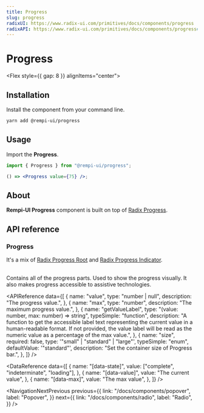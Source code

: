 ```yaml
---
title: Progress
slug: progress
radixUI: https://www.radix-ui.com/primitives/docs/components/progress
radixAPI: https://www.radix-ui.com/primitives/docs/components/progress#api-reference
---
```


# Progress

<Description text="Displays an indicator showing the completion progress of a task, typically displayed as a progress bar." />

<Flex style={{ gap: 8 }} alignItems="center">
  <RadixUI href="https://www.radix-ui.com/primitives/docs/components/progress" />
  <RadixAPI href="https://www.radix-ui.com/primitives/docs/components/progress#api-reference" />
  <SelectVersion />
</Flex>

<PreviewComponent name="progress" />

## Installation

Install the component from your command line.

```bash
yarn add @rempi-ui/progress
```

## Usage

Import the <strong>Progress</strong>.

```jsx
import { Progress } from "@rempi-ui/progress";

() => <Progress value={75} />;
```

## About

<strong>Rempi-UI Progress</strong> component is built on top of [Radix Progress](https://www.radix-ui.com/primitives/docs/components/progress).

## API reference

### Progress

It's a mix of [Radix Progress Root](https://www.radix-ui.com/primitives/docs/components/progress#root) and [Radix Progress Indicator](https://www.radix-ui.com/primitives/docs/components/progress#indicator).<br/><br/>

Contains all of the progress parts. Used to show the progress visually. It also makes progress accessible to assistive technologies.

<MoreInfo
  componentName="Radix Progress Root"
  componentLink="https://www.radix-ui.com/primitives/docs/components/progress#root"
/>
<MoreInfo
  componentName="Radix Progress Indicator"
  componentLink="https://www.radix-ui.com/primitives/docs/components/progress#indicator"
/>

<APIReference
  data={[
    {
      name: "value",
      type: "number | null",
      description: "The progress value.",
    },
    {
      name: "max",
      type: "number",
      description: "The maximum progress value.",
    },
    {
      name: "getValueLabel",
      type: "(value: number, max: number) => string",
      typeSimple: "function",
      description:
        "A function to get the accessible label text representing the current value in a human-readable format. If not provided, the value label will be read as the numeric value as a percentage of the max value.",
    },
    {
      name: "size",
      required: false,
      type: '"small" | "standard" | "large"',
      typeSimple: "enum",
      defaultValue: '"standard"',
      description: "Set the container size of Progress bar.",
    },
  ]}
/>

<DataReference
  data={[
    {
      name: "[data-state]",
      value: ["complete", "indeterminate", "loading"],
    },
    {
      name: "[data-value]",
      value: "The current value",
    },
    {
      name: "[data-max]",
      value: "The max value",
    },
  ]}
/>

<NavigationNextPrevious
  previous={{
    link: "/docs/components/popover",
    label: "Popover",
  }}
  next={{
    link: "/docs/components/radio",
    label: "Radio",
  }}
/>

<EditThisPage url="components/en-US/progress/1.0.1.mdx" />
